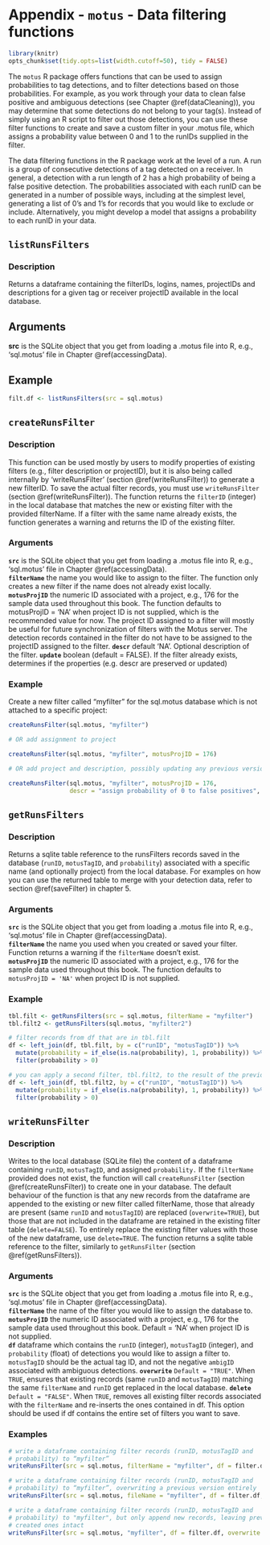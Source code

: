 # Appendix - `motus` - Data filtering functions {#appendixD}

```r

library(knitr)
opts_chunk$set(tidy.opts=list(width.cutoff=50), tidy = FALSE)

```

The `motus` R package offers functions that can be used to assign probabilities to tag detections, and to filter detections based on those probabilities. For example, as you work through your data to clean false positive and ambiguous detections (see Chapter \@ref(dataCleaning)), you may determine that some detections do not belong to your tag(s). Instead of simply using an R script to filter out those detections, you can use these filter functions to create and save a custom filter in your .motus file, which assigns a probability value between 0 and 1 to the runIDs supplied in the filter. 

The data filtering functions in the R package work at the level of a run. A run is a group of consecutive detections of a tag detected on a receiver. In general, a detection with a run length of 2 has a high probability of being a false positive detection. The probabilities associated with each runID can be generated in a number of possible ways, including at the simplest level, generating a list of 0's and 1's for records that you would like to exclude or include. Alternatively, you might develop a model that assigns a probability to each runID in your data.

## `listRunsFilters` {#listRunsFilters}

### Description

Returns a dataframe containing the filterIDs, logins, names, projectIDs and descriptions for a given tag or receiver projectID available in the local database.

## Arguments

**src** is the SQLite object that you get from loading a .motus file into R, e.g., 'sql.motus' file in Chapter \@ref(accessingData). 

## Example

```r

filt.df <- listRunsFilters(src = sql.motus)

```

## `createRunsFilter` {#createRunsFilter}

### Description

This function can be used mostly by users to modify properties of existing filters (e.g., filter description or projectID), but it is also being called internally by 'writeRunsFilter' (section \@ref(writeRunsFilter)) to generate a new filterID. To save the actual filter records, you must use `writeRunsFilter` (section \@ref(writeRunsFilter)). The function returns the `filterID` (integer) in the local database that matches the new or existing filter with the provided filterName. If a filter with the same name already exists, the function generates a warning and returns the ID of the existing filter. 

### Arguments

**`src`** is the SQLite object that you get from loading a .motus file into R, e.g., 'sql.motus' file in Chapter \@ref(accessingData).   
**`filterName`** the name you would like to assign to the filter. The function only creates a new filter if the name does not already exist locally.  
**`motusProjID`** the numeric ID associated with a project, e.g., 176 for the sample data used throughout this book. The function defaults to motusProjID = 'NA' when project ID is not supplied, which is the recommended value for now. The project ID assigned to a filter will mostly be useful for future synchronization of filters with the Motus server. The detection records contained in the filter do not have to be assigned to the projectID assigned to the filter.
**`descr`** default 'NA'. Optional description of the filter. 
**`update`** boolean (default = FALSE). If the filter already exists, determines if the properties (e.g. descr are preserved or updated)

### Example

Create a new filter called “myfilter” for the sql.motus database which is not attached to a specific project:

```r

createRunsFilter(sql.motus, "myfilter")

# OR add assignment to project

createRunsFilter(sql.motus, "myfilter", motusProjID = 176)

# OR add project and description, possibly updating any previous version called myfilter.

createRunsFilter(sql.motus, "myfilter", motusProjID = 176, 
                 descr = "assign probability of 0 to false positives", update = TRUE)

```

## `getRunsFilters` {#getRunsFilters}

### Description

Returns a sqlite table reference to the  runsFilters records saved in the database (`runID`, `motusTagID`, and `probability`) associated with a specific name (and optionally project) from the local database. For examples on how you can use the returned table to merge with your detection data, refer to section \@ref(saveFilter) in chapter 5.

### Arguments

**`src`** is the SQLite object that you get from loading a .motus file into R, e.g., 'sql.motus' file in Chapter \@ref(accessingData).   
**`filterName`** the name you used when you created or saved your filter. Function returns a warning if the `filterName` doesn't exist.  
**`motusProjID`** the numeric ID associated with a project, e.g., 176 for the sample data used throughout this book. The function defaults to `motusProjID = 'NA'` when project ID is not supplied.  

### Example

```r

tbl.filt <- getRunsFilters(src = sql.motus, filterName = "myfilter")
tbl.filt2 <- getRunsFilters(sql.motus, "myfilter2")

# filter records from df that are in tbl.filt
df <- left_join(df, tbl.filt, by = c("runID", "motusTagID")) %>%
  mutate(probability = if_else(is.na(probability), 1, probability)) %>%
  filter(probability > 0)

# you can apply a second filter, tbl.filt2, to the result of the previous filter
df <- left_join(df, tbl.filt2, by = c("runID", "motusTagID")) %>%
  mutate(probability = if_else(is.na(probability), 1, probability)) %>%
  filter(probability > 0)

```

## `writeRunsFilter` {#writeRunsFilter}

### Description

Writes to the local database (SQLite file) the content of a dataframe containing `runID`, `motusTagID`, and assigned `probability.` If the `filterName` provided does not exist, the function will call `createRunsFilter` (section \@ref(createRunsFilter)) to create one in your database. The default behaviour of the function is that any new records from the dataframe are appended to the existing or new filter called filterName, those that already are present (same `runID` and `motusTagID`) are replaced (`overwrite=TRUE`), but those that are not included in the dataframe are retained in the existing filter table (`delete=FALSE`). To entirely replace the existing filter values with those of the new dataframe, use `delete=TRUE`. The function returns a sqlite table reference to the filter, similarly to `getRunsFilter` (section \@ref(getRunsFilters)).

### Arguments

**`src`** is the SQLite object that you get from loading a .motus file into R, e.g., 'sql.motus' file in Chapter \@ref(accessingData).   
**`filterName`** the name of the filter you would like to assign the database to.  
**`motusProjID`** the numeric ID associated with a project, e.g., 176 for the sample data used throughout this book. Default = 'NA' when project ID is not supplied.  
**`df`** dataframe which contains the `runID` (integer), `motusTagID` (integer), and `probability` (float) of detections you would like to assign a filter to. `motusTagID` should be the actual tag ID, and not the negative `ambigID` associated with ambiguous detections.
**`overwrite`** `Default = "TRUE"`. When `TRUE`, ensures that existing records (same `runID` and `motusTagID`) matching the same `filterName` and `runID` get replaced in the local database.
**`delete`** `Default = "FALSE"`. When `TRUE`, removes all existing filter records associated with the `filterName` and re-inserts the ones contained in df. This option should be used if df contains the entire set of filters you want to save.

### Examples

```r

# write a dataframe containing filter records (runID, motusTagID and
# probability) to “myfilter”
writeRunsFilter(src = sql.motus, filterName = "myfilter", df = filter.df)

# write a dataframe containing filter records (runID, motusTagID and
# probability) to “myfilter”, overwriting a previous version entirely
writeRunsFilter(src = sql.motus, fileName = "myfilter", df = filter.df, delete = TRUE)

# write a dataframe containing filter records (runID, motusTagID and
# probability) to "myfilter", but only append new records, leaving previously
# created ones intact
writeRunsFilter(src = sql.motus, "myfilter", df = filter.df, overwrite = FALSE)

```

